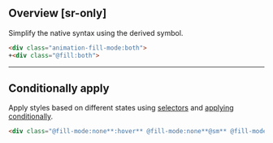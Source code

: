 ## Overview [sr-only]
<Overview/>

Simplify the native syntax using the derived symbol.
```html
<div class="animation-fill-mode:both">
+<div class="@fill:both">
```

---

## Conditionally apply
Apply styles based on different states using [selectors](/guide/state-selectors) and [applying conditionally](/guide/applying-conditionally).
```html
<div class="@fill-mode:none**:hover** @fill-mode:none**@sm** @fill-mode:none**@dark** @fill-mode:none**@print**">…</div>
```

